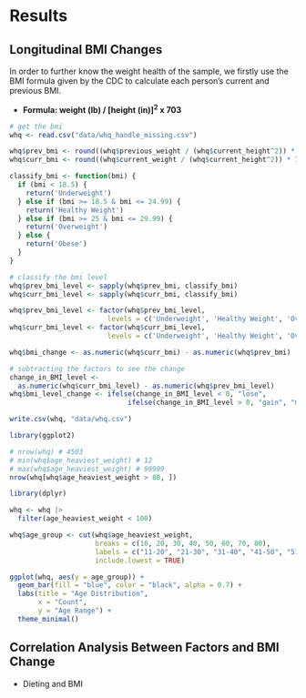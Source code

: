 # Results

## Longitudinal BMI Changes

In order to further know the weight health of the sample, we firstly use the BMI formula given by the CDC to calculate each person's current and previous BMI.

-   **Formula: weight (lb) / \[height (in)\]^2^ x 703**

```r
# get the bmi
whq <- read.csv("data/whq_handle_missing.csv")

whq$prev_bmi <- round((whq$previous_weight / (whq$current_height^2)) * 703, 2)
whq$curr_bmi <- round((whq$current_weight / (whq$current_height^2)) * 703, 2)

classify_bmi <- function(bmi) {
  if (bmi < 18.5) {
    return('Underweight')
  } else if (bmi >= 18.5 & bmi <= 24.99) {
    return('Healthy Weight')
  } else if (bmi >= 25 & bmi <= 29.99) {
    return('Overweight')
  } else {
    return('Obese')
  }
}

# classify the bmi level
whq$prev_bmi_level <- sapply(whq$prev_bmi, classify_bmi)
whq$curr_bmi_level <- sapply(whq$curr_bmi, classify_bmi)

whq$prev_bmi_level <- factor(whq$prev_bmi_level, 
                        levels = c('Underweight', 'Healthy Weight', 'Overweight', 'Obese'))
whq$curr_bmi_level <- factor(whq$curr_bmi_level, 
                        levels = c('Underweight', 'Healthy Weight', 'Overweight', 'Obese'))

whq$bmi_change <- as.numeric(whq$curr_bmi) - as.numeric(whq$prev_bmi)

# subtracting the factors to see the change
change_in_BMI_level <- 
  as.numeric(whq$curr_bmi_level) - as.numeric(whq$prev_bmi_level)
whq$bmi_level_change <- ifelse(change_in_BMI_level < 0, "lose",
                             ifelse(change_in_BMI_level > 0, "gain", "maintain"))

write.csv(whq, "data/whq.csv")
```

```r
library(ggplot2)

# nrow(whq) # 4503
# min(whq$age_heaviest_weight) # 12
# max(whq$age_heaviest_weight) # 99999
nrow(whq[whq$age_heaviest_weight > 80, ])
```

```r
library(dplyr)

whq <- whq |>
  filter(age_heaviest_weight < 100)

whq$age_group <- cut(whq$age_heaviest_weight,
                     breaks = c(10, 20, 30, 40, 50, 60, 70, 80),
                     labels = c("11-20", "21-30", "31-40", "41-50", "51-60", "61-70", "71-80"),
                     include.lowest = TRUE)

ggplot(whq, aes(y = age_group)) +
  geom_bar(fill = "blue", color = "black", alpha = 0.7) +
  labs(title = "Age Distribution",
       x = "Count",
       y = "Age Range") +
  theme_minimal()
```

## Correlation Analysis Between Factors and BMI Change

-   Dieting and BMI

    ```r

    ```

